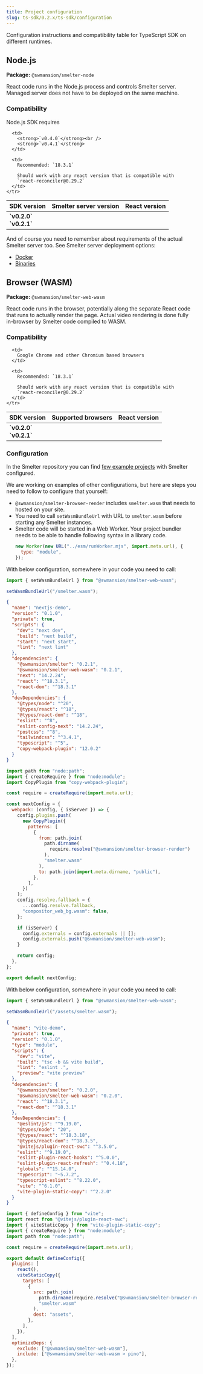 ```yaml
---
title: Project configuration
slug: ts-sdk/0.2.x/ts-sdk/configuration
---
```



Configuration instructions and compatibility table for TypeScript SDK
on different runtimes.

## Node.js

**Package:** `@swmansion/smelter-node`

React code runs in the Node.js process and controls Smelter server.
Managed server does not have to be deployed on the same machine.

### Compatibility

Node.js SDK requires

<table>
  <thead>
    <tr>
      <th>SDK version</th>
      <th>Smelter server version</th>
      <th>React version</th>
    </tr>
  </thead>

  <tbody>
    <tr>
      <td>
        <strong>`v0.2.0`</strong><br />
        <strong>`v0.2.1`</strong>
      </td>

      <td>
        <strong>`v0.4.0`</strong><br />
        <strong>`v0.4.1`</strong>
      </td>

      <td>
        Recommended: `18.3.1`

        Should work with any react version that is compatible with
        `react-reconciler@0.29.2`
      </td>
    </tr>
  </tbody>
</table>

And of course you need to remember about requirements of the actual Smelter server too. See
Smelter server deployment options:

* [Docker](/ts-sdk/0.2.x/deployment/variants/docker/)
* [Binaries](/ts-sdk/0.2.x/deployment/variants/binaries/)

## Browser (WASM)

**Package:** `@swmansion/smelter-web-wasm`

React code runs in the browser, potentially along the separate React
code that runs to actually render the page. Actual video rendering
is done fully in-browser by Smelter code compiled to WASM.

### Compatibility

<table>
  <thead>
    <tr>
      <th>SDK version</th>
      <th>Supported browsers</th>
      <th>React version</th>
    </tr>
  </thead>

  <tbody>
    <tr>
      <td>
        <strong>`v0.2.0`</strong><br />
        <strong>`v0.2.1`</strong>
      </td>

      <td>
        Google Chrome and other Chromium based browsers
      </td>

      <td>
        Recommended: `18.3.1`

        Should work with any react version that is compatible with
        `react-reconciler@0.29.2`
      </td>
    </tr>
  </tbody>
</table>

### Configuration

In the Smelter repository you can find [few example projects](https://github.com/software-mansion/smelter/tree/master/demos) with Smelter configured.

We are working on examples of other configurations, but here are steps you need to follow
to configure that yourself:

* `@swmansion/smelter-browser-render` includes `smelter.wasm` that needs to hosted on your site.
* You need to call `setWasmBundleUrl` with URL to `smelter.wasm` before starting any Smelter instances.
* Smelter code will be started in a Web Worker. Your project bundler needs to be able to handle following
  syntax in a library code.
  ```js
  new Worker(new URL("../esm/runWorker.mjs", import.meta.url), {
    type: "module",
  });
  ```

<CollapsibleDetails summaryTitle="Configuring Next.js project">
  With below configuration, somewhere in your code you need to call:

  ```ts
  import { setWasmBundleUrl } from "@swmansion/smelter-web-wasm";

  setWasmBundleUrl("/smelter.wasm");
  ```

  ```json title="package.json" ins={12-13, 15-16, 27} collapse={2-10, 19-25}
  {
    "name": "nextjs-demo",
    "version": "0.1.0",
    "private": true,
    "scripts": {
      "dev": "next dev",
      "build": "next build",
      "start": "next start",
      "lint": "next lint"
    },
    "dependencies": {
      "@swmansion/smelter": "0.2.1",
      "@swmansion/smelter-web-wasm": "0.2.1",
      "next": "14.2.24",
      "react": "^18.3.1",
      "react-dom": "^18.3.1"
    },
    "devDependencies": {
      "@types/node": "^20",
      "@types/react": "^18",
      "@types/react-dom": "^18",
      "eslint": "^8",
      "eslint-config-next": "14.2.24",
      "postcss": "^8",
      "tailwindcss": "^3.4.1",
      "typescript": "^5",
      "copy-webpack-plugin": "12.0.2"
    }
  }
  ```

  ```js title="next.config.mjs"
  import path from "node:path";
  import { createRequire } from "node:module";
  import CopyPlugin from "copy-webpack-plugin";

  const require = createRequire(import.meta.url);

  const nextConfig = {
    webpack: (config, { isServer }) => {
      config.plugins.push(
        new CopyPlugin({
          patterns: [
            {
              from: path.join(
                path.dirname(
                  require.resolve("@swmansion/smelter-browser-render")
                ),
                "smelter.wasm"
              ),
              to: path.join(import.meta.dirname, "public"),
            },
          ],
        })
      );
      config.resolve.fallback = {
        ...config.resolve.fallback,
        "compositor_web_bg.wasm": false,
      };

      if (isServer) {
        config.externals = config.externals || [];
        config.externals.push("@swmansion/smelter-web-wasm");
      }

      return config;
    },
  };

  export default nextConfig;
  ```
</CollapsibleDetails>

<CollapsibleDetails summaryTitle="Configuring Vite projects">
  With below configuration, somewhere in your code you need to call:

  ```ts
  import { setWasmBundleUrl } from "@swmansion/smelter-web-wasm";

  setWasmBundleUrl("/assets/smelter.wasm");
  ```

  ```json title="package.json" ins={13-16, 31} collapse={2-11, 19-29}
  {
    "name": "vite-demo",
    "private": true,
    "version": "0.1.0",
    "type": "module",
    "scripts": {
      "dev": "vite",
      "build": "tsc -b && vite build",
      "lint": "eslint .",
      "preview": "vite preview"
    },
    "dependencies": {
      "@swmansion/smelter": "0.2.0",
      "@swmansion/smelter-web-wasm": "0.2.0",
      "react": "^18.3.1",
      "react-dom": "^18.3.1"
    },
    "devDependencies": {
      "@eslint/js": "^9.19.0",
      "@types/node": "20",
      "@types/react": "^18.3.18",
      "@types/react-dom": "^18.3.5",
      "@vitejs/plugin-react-swc": "^3.5.0",
      "eslint": "^9.19.0",
      "eslint-plugin-react-hooks": "^5.0.0",
      "eslint-plugin-react-refresh": "^0.4.18",
      "globals": "^15.14.0",
      "typescript": "~5.7.2",
      "typescript-eslint": "^8.22.0",
      "vite": "^6.1.0",
      "vite-plugin-static-copy": "^2.2.0"
    }
  }
  ```

  ```js title="vite.config.ts"
  import { defineConfig } from "vite";
  import react from "@vitejs/plugin-react-swc";
  import { viteStaticCopy } from "vite-plugin-static-copy";
  import { createRequire } from "node:module";
  import path from "node:path";

  const require = createRequire(import.meta.url);

  export default defineConfig({
    plugins: [
      react(),
      viteStaticCopy({
        targets: [
          {
            src: path.join(
              path.dirname(require.resolve("@swmansion/smelter-browser-render")),
              "smelter.wasm"
            ),
            dest: "assets",
          },
        ],
      }),
    ],
    optimizeDeps: {
      exclude: ["@swmansion/smelter-web-wasm"],
      include: ["@swmansion/smelter-web-wasm > pino"],
    },
  });
  ```
</CollapsibleDetails>
